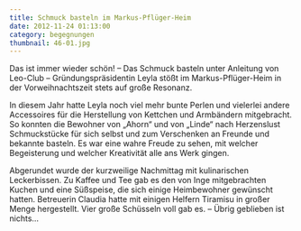 ```yaml
---
title: Schmuck basteln im Markus-Pflüger-Heim
date: 2012-11-24 01:13:00
category: begegnungen
thumbnail: 46-01.jpg
---
```


Das ist immer wieder schön! – Das Schmuck basteln unter Anleitung von Leo-Club – Gründungspräsidentin Leyla stößt im Markus-Pflüger-Heim in der Vorweihnachtszeit stets auf große Resonanz.

In diesem Jahr hatte Leyla noch viel mehr bunte Perlen und vielerlei andere Accessoires für die Herstellung von Kettchen und Armbändern mitgebracht. So konnten die Bewohner von „Ahorn“ und von „Linde“ nach Herzenslust Schmuckstücke für sich selbst und zum Verschenken an Freunde und bekannte basteln. Es war eine wahre Freude zu sehen, mit welcher Begeisterung und welcher Kreativität alle ans Werk gingen.

Abgerundet wurde der kurzweilige Nachmittag mit kulinarischen Leckerbissen. Zu Kaffee und Tee gab es den von Inge mitgebrachten Kuchen und eine Süßspeise, die sich einige Heimbewohner gewünscht hatten. Betreuerin Claudia hatte mit einigen Helfern Tiramisu in großer Menge hergestellt. Vier große Schüsseln voll gab es. – Übrig geblieben ist nichts…
